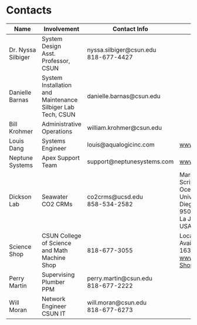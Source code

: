 # Contacts

Name | Involvement | Contact Info | Notes
----|----|----|----
Dr. Nyssa Silbiger| System Design<br /> Asst. Professor, CSUN | nyssa.silbiger@csun.edu<br /> 818-677-4427| 
Danielle Barnas| System Installation and Maintenance<br /> Silbiger Lab Tech, CSUN| danielle.barnas@csun.edu|
Bill Krohmer| Administrative Operations| william.krohmer@csun.edu
Louis Dang| Systems Engineer| louis@aqualogicinc.com| [www.aqualogicinc.com](http://www.aqualogicinc.com)
Neptune Systems| Apex Support Team| support@neptunesystems.com| [www.neptunesystems.com](http://www.neptunesystems.com)
Dickson Lab| Seawater CO2 CRMs| co2crms@ucsd.edu<br /> 858-534-2582| Marine Physical Lab<br /> Scripps Institution of Oceanography<br /> University of CA, San Diego<br /> 9500 Gilman Drive<br /> La Jolla, CA 92093-0244 USA
Science Shop| CSUN College of Science and Math Machine Shop| 818-677-3055| Location: EH 2014<br /> Available M-Th 0600-1630<br /> [www.csun.edu/Science-Shop](http://www.csun.edu/science-mathematics/science-shop)  
Perry Martin| Supervising Plumber<br /> PPM | perry.martin@csun.edu<br /> 818-677-2222| 
Will Moran| Network Engineer<br /> CSUN IT | will.moran@csun.edu<br /> 818-677-6273| 